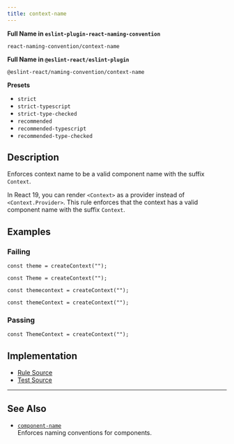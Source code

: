 ```yaml
---
title: context-name
---
```


**Full Name in `eslint-plugin-react-naming-convention`**

```plain copy
react-naming-convention/context-name
```

**Full Name in `@eslint-react/eslint-plugin`**

```plain copy
@eslint-react/naming-convention/context-name
```

**Presets**

- `strict`
- `strict-typescript`
- `strict-type-checked`
- `recommended`
- `recommended-typescript`
- `recommended-type-checked`

## Description

Enforces context name to be a valid component name with the suffix `Context`.

In React 19, you can render `<Context>` as a provider instead of `<Context.Provider>`. This rule enforces that the context has a valid component name with the suffix `Context`.

## Examples

### Failing

```tsx
const theme = createContext("");
```

```tsx
const Theme = createContext("");
```

```tsx
const themecontext = createContext("");
```

```tsx
const themeContext = createContext("");
```

### Passing

```tsx
const ThemeContext = createContext("");
```

## Implementation

- [Rule Source](https://github.com/Rel1cx/eslint-react/tree/main/packages/plugins/eslint-plugin-react-naming-convention/src/rules/context-name.ts)
- [Test Source](https://github.com/Rel1cx/eslint-react/tree/main/packages/plugins/eslint-plugin-react-naming-convention/src/rules/context-name.spec.ts)

---

## See Also

- [`component-name`](./naming-convention-component-name)\
  Enforces naming conventions for components.
